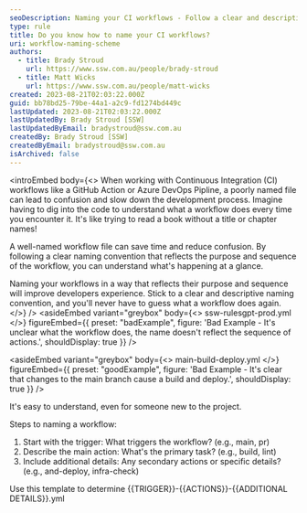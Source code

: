 ```yaml
---
seoDescription: Naming your CI workflows - Follow a clear and descriptive naming convention to improve developer experience, reduce confusion, and save time by reflecting the purpose and sequence of each workflow.
type: rule
title: Do you know how to name your CI workflows?
uri: workflow-naming-scheme
authors:
  - title: Brady Stroud
    url: https://www.ssw.com.au/people/brady-stroud
  - title: Matt Wicks
    url: https://www.ssw.com.au/people/matt-wicks
created: 2023-08-21T02:03:22.000Z
guid: bb78bd25-79be-44a1-a2c9-fd1274bd449c
lastUpdated: 2023-08-21T02:03:22.000Z
lastUpdatedBy: Brady Stroud [SSW]
lastUpdatedByEmail: bradystroud@ssw.com.au
createdBy: Brady Stroud [SSW]
createdByEmail: bradystroud@ssw.com.au
isArchived: false
---
```


<introEmbed
  body={<>
When working with Continuous Integration (CI) workflows like a GitHub Action or Azure DevOps Pipline, a poorly named file can lead to confusion and slow down the development process. Imagine having to dig into the code to understand what a workflow does every time you encounter it. It's like trying to read a book without a title or chapter names!

A well-named workflow file can save time and reduce confusion. By following a clear naming convention that reflects the purpose and sequence of the workflow, you can understand what's happening at a glance.

Naming your workflows in a way that reflects their purpose and sequence will improve developers experience. Stick to a clear and descriptive naming convention, and you'll never have to guess what a workflow does again.
  </>}
/>
<asideEmbed
  variant="greybox"
  body={<>
    ssw-rulesgpt-prod.yml
  </>}
  figureEmbed={{
    preset: "badExample",
    figure: 'Bad Example - It\'s unclear what the workflow does, the name doesn\'t reflect the sequence of actions.',
    shouldDisplay: true
  }}
/>

<asideEmbed
  variant="greybox"
  body={<>
    main-build-deploy.yml
  </>}
  figureEmbed={{
    preset: "goodExample",
    figure: 'Bad Example - It\'s clear that changes to the main branch cause a build and deploy.',
    shouldDisplay: true
  }}
/>

It's easy to understand, even for someone new to the project.

Steps to naming a workflow:

1. Start with the trigger: What triggers the workflow? (e.g., main, pr)
2. Describe the main action: What's the primary task? (e.g., build, lint)
3. Include additional details: Any secondary actions or specific details? (e.g., and-deploy, infra-check)

Use this template to determine &#123;&#123;TRIGGER&#125;&#125;-&#123;&#123;ACTIONS&#125;&#125;-&#123;&#123;ADDITIONAL DETAILS&#125;&#125;.yml
